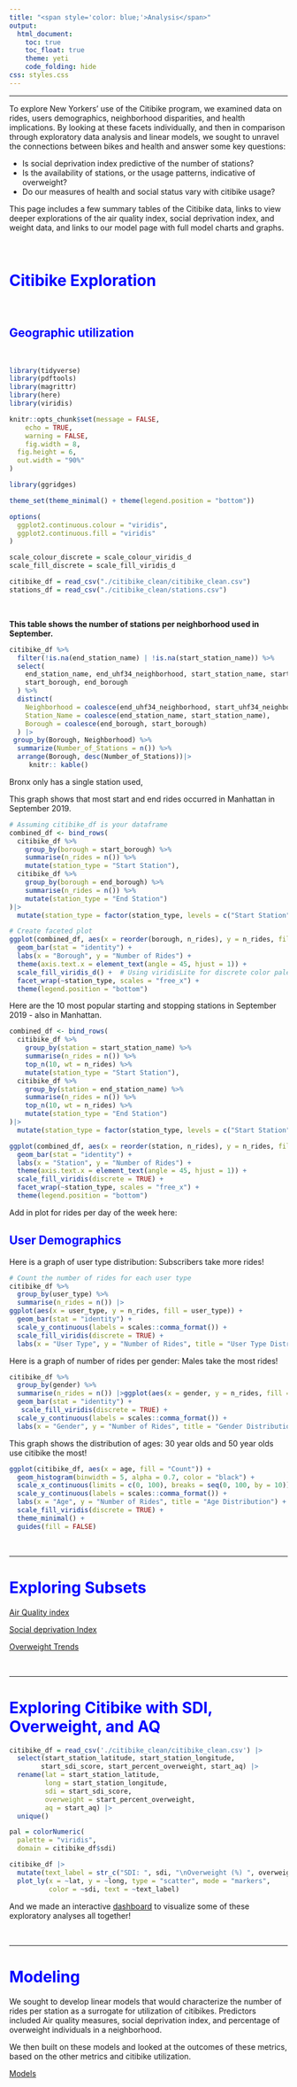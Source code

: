 ```yaml
---
title: "<span style='color: blue;'>Analysis</span>"
output: 
  html_document:
    toc: true
    toc_float: true
    theme: yeti
    code_folding: hide
css: styles.css
---
```


<style>
  h1 {
     font-weight: bold;
  }
</style>

***

To explore New Yorkers' use of the Citibike program, we examined data on rides, users demographics, neighborhood disparities, and health implications. By looking at these facets individually, and then in comparison through exploratory data analysis and linear models, we sought to unravel the connections between bikes and health and  answer some key questions:

* Is social deprivation index predictive of the number of stations? 
* Is the availability of stations, or the usage patterns, indicative of overweight?
* Do our measures of health and social status vary with citibike usage?

This page includes a few summary tables of the Citibike data, links to view deeper explorations of the air quality index, social deprivation index, and weight data, and links to our model page with full model charts and graphs. 

 &nbsp;

# <span style='color: blue;'>Citibike Exploration</span>

 &nbsp;
 
## <span style='color: blue;'>Geographic utilization</span> 

 &nbsp;

```r
library(tidyverse)
library(pdftools)
library(magrittr)
library(here)
library(viridis)

knitr::opts_chunk$set(message = FALSE,
	echo = TRUE,
	warning = FALSE,
	fig.width = 8, 
  fig.height = 6,
  out.width = "90%"
)

library(ggridges)

theme_set(theme_minimal() + theme(legend.position = "bottom"))

options(
  ggplot2.continuous.colour = "viridis",
  ggplot2.continuous.fill = "viridis"
)

scale_colour_discrete = scale_colour_viridis_d
scale_fill_discrete = scale_fill_viridis_d
```

```r
citibike_df = read_csv("./citibike_clean/citibike_clean.csv")
stations_df = read_csv("./citibike_clean/stations.csv")
```

 &nbsp;
 

**This table shows the number of stations per neighborhood used in September.**
```r
citibike_df %>%
  filter(!is.na(end_station_name) | !is.na(start_station_name)) %>%
  select(
    end_station_name, end_uhf34_neighborhood, start_station_name, start_uhf34_neighborhood,
    start_borough, end_borough
  ) %>%
  distinct(
    Neighborhood = coalesce(end_uhf34_neighborhood, start_uhf34_neighborhood),
    Station_Name = coalesce(end_station_name, start_station_name),
    Borough = coalesce(end_borough, start_borough)
  ) |>
 group_by(Borough, Neighborhood) %>%
  summarize(Number_of_Stations = n()) %>%
  arrange(Borough, desc(Number_of_Stations))|>
     knitr:: kable()
```

Bronx only has a single station used, 

This graph shows that most start and end rides occurred in Manhattan in September 2019. 

```r

# Assuming citibike_df is your dataframe
combined_df <- bind_rows(
  citibike_df %>%
    group_by(borough = start_borough) %>%
    summarise(n_rides = n()) %>%
    mutate(station_type = "Start Station"),
  citibike_df %>%
    group_by(borough = end_borough) %>%
    summarise(n_rides = n()) %>%
    mutate(station_type = "End Station")
)|>
  mutate(station_type = factor(station_type, levels = c("Start Station", "End Station")))

# Create faceted plot
ggplot(combined_df, aes(x = reorder(borough, n_rides), y = n_rides, fill = borough)) +
  geom_bar(stat = "identity") +
  labs(x = "Borough", y = "Number of Rides") +
  theme(axis.text.x = element_text(angle = 45, hjust = 1)) +
  scale_fill_viridis_d() +  # Using viridisLite for discrete color palette
  facet_wrap(~station_type, scales = "free_x") +
  theme(legend.position = "bottom") 
```

Here are the 10 most popular starting and stopping stations in September 2019 - also in Manhattan.

```r

combined_df <- bind_rows(
  citibike_df %>%
    group_by(station = start_station_name) %>%
    summarise(n_rides = n()) %>%
    top_n(10, wt = n_rides) %>%
    mutate(station_type = "Start Station"),
  citibike_df %>%
    group_by(station = end_station_name) %>%
    summarise(n_rides = n()) %>%
    top_n(10, wt = n_rides) %>%
    mutate(station_type = "End Station")
)|>
  mutate(station_type = factor(station_type, levels = c("Start Station", "End Station")))

ggplot(combined_df, aes(x = reorder(station, n_rides), y = n_rides, fill = station)) +
  geom_bar(stat = "identity") +
  labs(x = "Station", y = "Number of Rides") +
  theme(axis.text.x = element_text(angle = 45, hjust = 1)) +
  scale_fill_viridis(discrete = TRUE) + 
  facet_wrap(~station_type, scales = "free_x") +
  theme(legend.position = "bottom")


```

Add in plot for rides per day of the week here:

## <span style='color: blue;'>User Demographics</span> 

Here is a graph of user type distribution: Subscribers take more rides!

```r
# Count the number of rides for each user type
citibike_df %>%
  group_by(user_type) %>%
  summarise(n_rides = n()) |>
ggplot(aes(x = user_type, y = n_rides, fill = user_type)) +
  geom_bar(stat = "identity") +
  scale_y_continuous(labels = scales::comma_format()) +
  scale_fill_viridis(discrete = TRUE) +
  labs(x = "User Type", y = "Number of Rides", title = "User Type Distribution")
```

Here is a graph of number of rides per gender: Males take the most rides!

```r

citibike_df %>%
  group_by(gender) %>%
  summarise(n_rides = n()) |>ggplot(aes(x = gender, y = n_rides, fill = gender)) +
  geom_bar(stat = "identity") +
   scale_fill_viridis(discrete = TRUE) +
  scale_y_continuous(labels = scales::comma_format()) +
  labs(x = "Gender", y = "Number of Rides", title = "Gender Distribution")
```

This graph shows the distribution of ages: 30 year olds and 50 year olds use citibike the most!

```r

ggplot(citibike_df, aes(x = age, fill = "Count")) +
  geom_histogram(binwidth = 5, alpha = 0.7, color = "black") +
  scale_x_continuous(limits = c(0, 100), breaks = seq(0, 100, by = 10)) +
  scale_y_continuous(labels = scales::comma_format()) +
  labs(x = "Age", y = "Number of Rides", title = "Age Distribution") +
  scale_fill_viridis(discrete = TRUE) +
  theme_minimal() +
  guides(fill = FALSE)
```

 &nbsp;
 
 ***

# <span style='color: blue;'>Exploring Subsets </span>


[Air Quality index](exploratory/AirQual_exploratory.html)

[Social deprivation Index](exploratory/SDI_Exploratory.html)

[Overweight Trends](exploratory/Weight_exploratory.html) 

 &nbsp;
 
 ***

# <span style='color: blue;'>Exploring Citibike with SDI, Overweight, and AQ </span>
 
```r
citibike_df = read_csv('./citibike_clean/citibike_clean.csv') |>
  select(start_station_latitude, start_station_longitude,
        start_sdi_score, start_percent_overweight, start_aq) |> 
  rename(lat = start_station_latitude, 
         long = start_station_longitude,
         sdi = start_sdi_score,
         overweight = start_percent_overweight,
         aq = start_aq) |>
  unique()

pal = colorNumeric(
  palette = "viridis",
  domain = citibike_df$sdi)

citibike_df |>
  mutate(text_label = str_c("SDI: ", sdi, "\nOverweight (%) ", overweight, "\nAQ (PM25): ", aq)) |> 
  plot_ly(x = ~lat, y = ~long, type = "scatter", mode = "markers",
          color = ~sdi, text = ~text_label)


```

And we made an interactive [dashboard](https://courtneyjdiamond.shinyapps.io/ExploratoryDashboard/) to visualize some of these exploratory analyses all together!

 &nbsp;
 
 ***

# <span style='color: blue;'>Modeling</span>

We sought to develop linear models that would characterize the number of rides per station as a surrogate for utilization of citibikes. Predictors included Air quality measures, social deprivation index, and percentage of overweight individuals in a neighborhood. 

We then built on these models and looked at the outcomes of these metrics, based on the other metrics and citibike utilization. 

[Models](modeling/Modeling.html)

